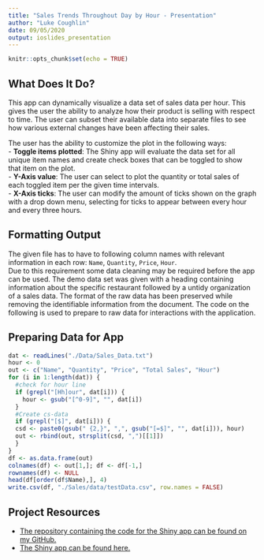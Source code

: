 ```yaml
---
title: "Sales Trends Throughout Day by Hour - Presentation"
author: "Luke Coughlin"
date: 09/05/2020
output: ioslides_presentation
---
```


```r
knitr::opts_chunk$set(echo = TRUE)
```

## What Does It Do?  
This app can dynamically visualize a data set of sales data per hour. This gives the user the ability to analyze how their product is selling with respect to time. The user can subset their available data into separate files to see how various external changes have been affecting their sales.  
  
The user has the ability to customize the plot in the following ways:  
- **Toggle items plotted**: The Shiny app will evaluate the data set for all unique item names and create check boxes that can be toggled to show that item on the plot.  
- **Y-Axis value**: The user can select to plot the quantity or total sales of each toggled item per the given time intervals.  
- **X-Axis ticks**: The user can modify the amount of ticks shown on the graph with a drop down menu, selecting for ticks to appear between every hour and every three hours.  

## Formatting Output  
The given file has to have to following column names with relevant information in each row: `Name`, `Quantity`, `Price`, `Hour`.  
Due to this requirement some data cleaning may be required before the app can be used. The demo data set was given with a heading containing information about the specific restaurant followed by a untidy organization of a sales data. The format of the raw data has been preserved while removing the identifiable information from the document. The code on the following is used to prepare to raw data for interactions with the application.

## Preparing Data for App {.smaller}  

```r
dat <- readLines("./Data/Sales_Data.txt")
hour <- 0
out <- c("Name", "Quantity", "Price", "Total Sales", "Hour")
for (i in 1:length(dat)) {
  #check for hour line
  if (grepl("[Hh]our", dat[i])) {
    hour <- gsub("[^0-9]", "", dat[i])
  }
  #Create cs-data
  if (grepl("[$]", dat[i])) {
  csd <- paste0(gsub(" {2,}", ",", gsub("[=$]", "", dat[i])), hour)
  out <- rbind(out, strsplit(csd, ",")[[1]])
  }
}
df <- as.data.frame(out)
colnames(df) <- out[1,]; df <- df[-1,]
rownames(df) <- NULL
head(df[order(df$Name),], 4)
write.csv(df, "./Sales/data/testData.csv", row.names = FALSE)
```


## Project Resources  
* [The repository containing the code for the Shiny app can be found on my GitHub.](https://github.com/PhiPrime/firstShinyApp)  
* [The Shiny app can be found here.](https://phiprime.shinyapps.io/Sales/)  







